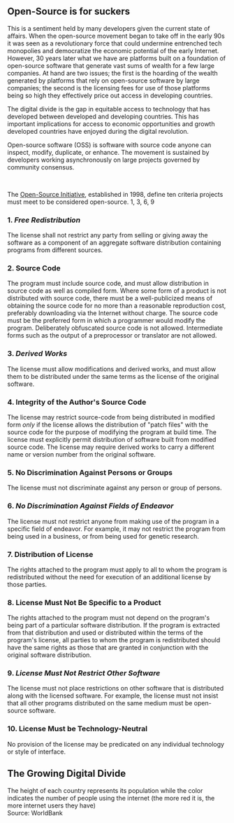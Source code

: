 <Title>
  Open-Source Advocacy
</Title>

## Open-Source is for suckers

This is a sentiment held by many developers given the current state of
affairs. When the open-source movement began to take off in the early 90s
it was seen as a revolutionary force that could undermine entrenched tech
monopolies and democratize the economic potential of the early Internet.
However, 30 years later what we have are platforms built on a foundation of
open-source software that generate vast sums of wealth for a few
large companies. At hand are two issues; the first is the hoarding of the wealth
generated by platforms that rely on open-source software by large companies;
the second is the licensing fees for use of those platforms being so high
they effectively price out access in developing countries.

The digital divide is the gap in equitable access to technology that has
developed between developed and developing countries. This has important
implications for access to economic opportunities and growth developed
countries have enjoyed during the digital revolution.

Open-source software (OSS) is software with source code anyone can inspect,
modify, duplicate, or enhance. The movement is sustained by developers working
asynchronously on large projects governed by community consensus.

<br />


The [Open-Source Initiative](https://opensource.org/osd),
established in 1998, define ten criteria projects must meet to be
considered open-source. 1, 3, 6, 9

### 1. _Free Redistribution_
The license shall not restrict any party from selling or giving away the
software as a component of an aggregate software distribution containing
programs from different sources.

### 2. Source Code
The program must include source code, and must allow distribution in source
code as well as compiled form. Where some form of a product is not
distributed with source code, there must be a well-publicized means of
obtaining the source code for no more than a reasonable reproduction cost,
preferably downloading via the Internet without charge. The source code
must be the preferred form in which a programmer would modify the program.
Deliberately obfuscated source code is not allowed. Intermediate forms such
as the output of a preprocessor or translator are not allowed.

### 3. _Derived Works_
The license must allow modifications and derived works, and must allow them
to be distributed under the same terms as the license of the original software.

### 4. Integrity of the Author's Source Code
The license may restrict source-code from being distributed in modified
form _only_ if the license allows the distribution of "patch files" with
the source code for the purpose of modifying the program at build time. The
license must explicitly permit distribution of software built from modified
source code. The license may require derived works to carry a different
name or version number from the original software.

### 5. No Discrimination Against Persons or Groups
The license must not discriminate against any person or group of persons.

### 6. _No Discrimination Against Fields of Endeavor_
The license must not restrict anyone from making use of the program in a
specific field of endeavor. For example, it may not restrict the program
from being used in a business, or from being used for genetic research.

### 7. Distribution of License
The rights attached to the program must apply to all to whom the program is
redistributed without the need for execution of an additional license by those
parties.

### 8. License Must Not Be Specific to a Product
The rights attached to the program must not depend on the program's being part
of a particular software distribution. If the program is extracted from that
distribution and used or distributed within the terms of the program's license,
all parties to whom the program is redistributed should have the same rights as
those that are granted in conjunction with the original software distribution.

### 9. _License Must Not Restrict Other Software_
The license must not place restrictions on other software that is distributed
along with the licensed software. For example, the license must not insist that
all other programs distributed on the same medium must be open-source software.

### 10. License Must be Technology-Neutral
No provision of the license may be predicated on any individual technology
or style of interface.



## The Growing Digital Divide

<Globe />
<Label>
  The height of each country represents its population while the color indicates
  the number of people using the internet (the more red it is, the more internet
  users they have)
  <br />
  Source: <Link href='https://datatopics.worldbank.org/world-development-indicators/'>WorldBank</Link>
</Label>


